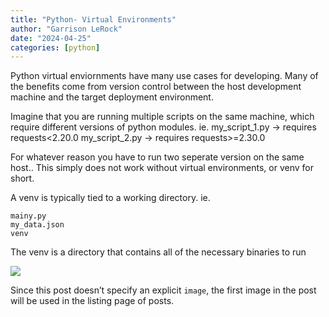 ```yaml
---
title: "Python- Virtual Environments"
author: "Garrison LeRock"
date: "2024-04-25"
categories: [python]
---
```


Python virtual enviornments have many use cases for developing. 
Many of the benefits come from version control between the host development machine and the target deployment environment. 

Imagine that you are running multiple scripts on the same machine, which require different versions of python modules.
ie. 
my_script_1.py -> requires requests<2.20.0
my_script_2.py -> requires requests>=2.30.0

For whatever reason you have to run two seperate version on the same host.. This simply does not work without virtual environments, or venv for short. 

A venv is typically tied to a working directory. 
ie.

    mainy.py
    my_data.json
    venv

The venv is a directory that contains all of the necessary binaries to run 

![](thumbnail.jpg)

Since this post doesn't specify an explicit `image`, the first image in the post will be used in the listing page of posts.
